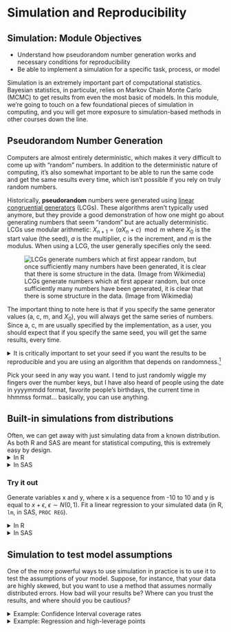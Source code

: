 # Simulation and Reproducibility {#simulation}

## Simulation: Module Objectives {-}

- Understand how pseudorandom number generation works and necessary conditions for reproducibility
- Be able to implement a simulation for a specific task, process, or model

Simulation is an extremely important part of computational statistics. Bayesian statistics, in particular, relies on Markov Chain Monte Carlo (MCMC) to get results from even the most basic of models. In this module, we're going to touch on a few foundational pieces of simulation in computing, and you will get more exposure to simulation-based methods in other courses down the line. 

## Pseudorandom Number Generation

Computers are almost entirely deterministic, which makes it very difficult to come up with "random" numbers. In addition to the deterministic nature of computing, it's also somewhat important to be able to run the same code and get the same results every time, which isn't possible if you rely on truly random numbers. 

Historically, **pseudorandom** numbers were generated using [linear congruential generators](https://en.wikipedia.org/wiki/Linear_congruential_generator) (LCGs). These algorithms aren't typically used anymore, but they provide a good demonstration of how one might go about generating numbers that seem "random" but are actually deterministic. LCGs use modular arithmetic: $X_{n+1} = (aX_n + c) \mod m$ where $X_0$ is the start value (the seed), $a$ is the multiplier, $c$ is the increment, and $m$ is the modulus. When using a LCG, the user generally specifies only the seed. 

![LCGs generate numbers which at first appear random, but once sufficiently many numbers have been generated, it is clear that there is some structure in the data. (Image from Wikimedia)](https://upload.wikimedia.org/wikipedia/commons/a/a3/Lcg_3d.gif)

The important thing to note here is that if you specify the same generator values (a, c, m, and $X_0$), you will always get the same series of numbers. Since a, c, m are usually specified by the implementation, as a user, you should expect that if you specify the same seed, you will get the same results, every time.

<details><summary>It is critically important to set your seed if you want the results to be reproducible and you are using an algorithm that depends on randomness.^[I once helped a friend fit a model for their masters thesis using Simulated Annealing (which relies on random seeds). We got brilliant results, but couldn't ever reproduce them, because I hadn't set the seed first and we never could figure out what the original seed was. Learn from my mistakes.]</summary> Once you set your seed, the remaining results will only be reproducible if you generate the same set of random numbers every time. 

```r
set.seed(342512)

# Get 10 numbers after the seed is set
sample(1:100, 10)

# Compute something else that depends on randomness
mean(rnorm(50))

# Get 10 more numbers
sample(1:100, 10)
```

Compare the results above to these results:

```r
set.seed(342512)

# Get 10 numbers after the seed is set
sample(1:100, 10)

# Compute something else that depends on randomness
mean(rnorm(30))

# Get 10 more numbers
sample(1:100, 10)
```

Notice how the results have changed? To make my documents more reproducible, I will sometimes set a new seed at the start of an important chunk, even if I've already set the seed earlier. This introduces certain "fixed points" where results won't change immediately after I've re-set the seed. This is particularly important when I'm generating bootstrap estimates, fitting models, or simulating data for graphics experiments.
</details>

Pick your seed in any way you want. I tend to just randomly wiggle my fingers over the number keys, but I have also heard of people using the date in yyyymmdd format, favorite people's birthdays, the current time in hhmmss format... basically, you can use anything. 

## Built-in simulations from distributions

Often, we can get away with just simulating data from a known distribution. As both R and SAS are meant for statistical computing, this is extremely easy by design. 
<details><summary>In R</summary>
You can see the various distribution options using `?Distributions`. In general, `dxxx` is the PDF/PMF, `pxxx` is the CDF, `qxxx` is the quantile function, and `rxxx` gives you random nubmers generated from the distribution. (`xxx`, obviously, is whatever distribution you're looking to use.)

```r
library(tibble)
library(dplyr)
library(tidyr)
library(ggplot2)
set.seed(109025879)

tibble(
  norm = rnorm(500),
  gamma = rgamma(500, shape = 3, scale = 1),
  exp = rexp(500, rate = 1), # R uses a exp(-ax) 
  t = rt(500, df = 5),
  chisq = rchisq(500, 5)
) %>%
  pivot_longer(1:5, names_to = "dist", values_to = "value") %>%
  ggplot(aes(x = value)) + geom_density() + facet_wrap(~dist, scales = "free", nrow = 1)
```
</details>
<details><summary>In SAS</summary>
You can see the [various distribution options](https://documentation.sas.com/?docsetId=lefunctionsref&docsetTarget=p0fpeei0opypg8n1b06qe4r040lv.htm&docsetVersion=9.4&locale=en) in the RAND documentation. 
```sashtml
%let N=500; /* size of sample */
  
DATA sample;
call streaminit(12532);
DO i = 1 to &N; /* &N is the value of the macro variable defined above */
  id = i;
  norm = rand("Normal", 0, 1);
  gamma = rand("Gamma", 3, 1);
  exp = rand("Exponential", 1); /* SAS uses 1/a exp(-x/a) */
  t = rand("T", 5);
  chisq = rand("Chisq", 5);
  OUTPUT;
END;
RUN;

PROC TRANSPOSE data=sample out=longsample
  (rename=(COL1 = value)) /* rename output variable ('values_to') */
  NAME = dist /* where the column names go ('names_to') */
;
  BY id;
  VAR norm gamma exp t chisq;
RUN;

PROC SGPANEL data=longsample;
PANELBY dist / COLUMNS = 5 UNISCALE = ROW NOVARNAME;
  DENSITY value / TYPE = KERNEL;
RUN;
```
</details>

### Try it out {- .tryitout}
Generate variables x and y, where x is a sequence from -10 to 10 and y is equal to $x + \epsilon$, $\epsilon \sim N(0, 1)$. Fit a linear regression to your simulated data (in R, `lm`, in SAS, `PROC REG`).

<details><summary>In R</summary>
```r
set.seed(20572983)
data <- tibble(x = seq(-10, 10, .1), 
               y = x + rnorm(length(x)))
regression <- lm(y ~ x, data = data)
summary(regression)
```
</details>
<details><summary>In SAS</summary>
```sashtml
DATA tmp;
call streaminit(20572983);
DO i = -10 to 10 by .1;
  x = i;
  y = x + rand("Normal");
  OUTPUT;
END;
RUN;

PROC REG data = tmp;
MODEL y = x;
RUN;
```
</details>


## Simulation to test model assumptions

One of the more powerful ways to use simulation in practice is to use it to test the assumptions of your model. Suppose, for instance, that your data are highly skewed, but you want to use a method that assumes normally distributed errors. How bad will your results be? Where can you trust the results, and where should you be cautious?

<details><summary>Example: Confidence Interval coverage rates</summary>
Suppose, for instance, that we have a lognormal distribution (highly skewed) and we want to compute a 95% confidence interval for the mean of our data. 
```r
set.seed(40295023)

sim <- tibble(
  id = rep(1:100, each = 25), # generate 100 samples of 25 points each
  ln_x = rnorm(25*100), # generate the normal deviates
  x = exp(ln_x), # transform into lognormal deviates
) %>%
  # this creates a 100-row data frame, with one row for each id. 
  # the columns x, ln_x are stored in the data list-column as a tibble.
  nest(data = c(x, ln_x))
  
head(sim)
sim$data[[1]]
```

```r
options(digits = 3)
```
You want to assess the coverage probability of a confidence interval computed under two different modeling scenarios: 

1. Working with the log-transformed values, ln(x), and then transform the computed interval back
2. Working with the raw values, x, compute an interval assuming the data are symmetric, essentially treating the lognormal distribution as if it were normal.

Under scenario 1, our theoretical interval should be exp((-1.96/5, 1.96/5)) (because $\mu$ is 0, and $\sigma$ is 1, so $SE(\overline x) = 1/\sqrt{25} = 1/5$). $(`r exp(-1.96/5)`,`r exp(1.96/5)`)$

Under scenario 2, the expected value of the lognormal distribution is $\exp(1/2) = `r exp(.5)`$, the variance is $(\exp(1) - 1)(\exp(1)) = `r (exp(1) - 1)*exp(1)`$ and our theoretical interval should be $(`r exp(.5) - 1.96*sqrt((exp(1) - 1)*exp(1))/5`, `r exp(.5) + 1.96*sqrt((exp(1) - 1)*exp(1))/5`)$. This interval contains 0, which is implausible for lognormally distributed data. 

Our expected values are different under scenario 1 and scenario 2: in scenario 1 we are computing an interval for $\mu$, in scenario 2, we are computing an interval for the population mean, which is $\exp(\mu + .5\sigma^2)$. Both are valid quantities we might be interested in, but they do not mean the same thing. 

::: note
The `purrr::map` notation specifies that we're using the `map` function from the `purrr` package. When functions are named generically, and there may be more than one package with a function name, it is often more readable to specify the package name along with the function.

`purrr::map` takes an argument and for each "group" calls the compute_interval function, storing the results in `res`. So each row in `res` is a 1x2 tibble with columns lb and ub.

This pattern is very useful in all sorts of applications. I wish we had time to cover purrr explicitly, but I at least want to expose you to how clean it makes your code.
:::

```r
compute_interval <- function(x) {
  s1 <- exp(mean(log(x)) + c(-1, 1) * qnorm(.975) * sd(log(x))/sqrt(length(x)))
  s2 <- mean(x) + c(-1, 1) * qnorm(.975) * sd(x)/sqrt(length(x))
  tibble(scenario = c("scenario_1", "scenario_2"),
         mean = c(1, exp(1/2)),
         lb = c(s1[1], s2[1]), ub = c(s1[2], s2[2]),
         in_interval = (lb < mean) & (ub > mean))
}


sim_long <- sim %>%
  # This line takes each data entry and computes an interval for x.
  # .$x is code for take the argument you passed in to map and get the x column
  mutate(res = purrr::map(data, ~compute_interval(.$x))) %>%
  # this "frees" res and we end up with two columns: lb and ub, for each scenario
  unnest(res)
  

ci_df <- tibble(scenario = c("scenario_1", "scenario_2"),
                mu = c(1, exp(1/2)),
                lb = c(exp(-1.96/5), exp(.5) - 1.96*sqrt((exp(1) - 1)*exp(1))/5),
                ub = c(exp(1.96/5), exp(.5) + 1.96*sqrt((exp(1) - 1)*exp(1))/5))


ggplot() + 
  geom_rect(aes(xmin = lb, xmax = ub, ymin = -Inf, ymax = Inf), 
            data = ci_df,
            fill = "grey", alpha = .5, color = NA) + 
  geom_vline(aes(xintercept = mu), data = ci_df) + 
  geom_segment(aes(x = lb, xend = ub, y = id, yend = id, color = in_interval),
               data = sim_long) + 
  scale_color_manual(values = c("red", "black")) + 
  theme_bw() + 
  facet_wrap(~scenario)
```

From this, we can see that working with the log-transformed, normally distributed results has better coverage probability than working with the raw data and computing the population mean: the estimates in the latter procedure have lower coverage probability, and many of the intervals are much wider than necessary; in some cases, the interval actually lies outside of the domain. 
</details>

<details><summary>Example: Regression and high-leverage points</summary>
What happens if we have one high-leverage point (e.g. a point which is an outlier in both x and y)? How pathological do our regression coefficient estimates get?

The challenging part here is to design a data generating mechanism.
```r
gen_data <- function(n = 30, o = 1, error_sd = 2) {
  # generate the main part of the regression data
  data <- tibble(x = rnorm(n = n - o, mean = seq(-10, 10, length.out = n - o), sd = .1),
                 y = x + rnorm(length(x), mean = 0, sd = error_sd))
  # generate the outlier - make it at ~(-10, 5)
  outdata <- tibble(x = rnorm(o, -10), y = rnorm(o, 5, error_sd))
  bind_rows(data, outdata)
}

sim_data <- tibble(
  id = 1:300,
  o = rep(0:2, each = 100),
  # call gen_data for each row in sim_data, but don't really use id as a parameter.
  data = purrr::map(o, ~gen_data(o = .)) 
)

head(sim_data)

# plot a few datasets just to check they look like we expect:
sim_data %>%
  filter(id %% 100 < 3) %>%
  unnest(data) %>%
  ggplot(aes(x = x, y = y)) + 
  geom_point() + 
  facet_grid(id %% 100 ~ o )


library(broom) # the broom package cleans up model objects to tidy form

sim_data <- sim_data %>%
  # fit linear regression
  mutate(model = purrr::map(data, ~lm(y ~ x, data = .)))  %>%
  mutate(tidy_model = purrr::map(model, tidy))

# Get the coefficients out
tidy_coefs <- select(sim_data, id, o, tidy_model) %>%
  unnest(tidy_model) %>%
  mutate(group = case_when(o == 0 ~ "No HLPs",
                           o == 1 ~ "1 HLP",
                           o == 2 ~ "2 HLPs") %>%
           factor(levels = c("No HLPs", "1 HLP", "2 HLPs")))

ggplot(tidy_coefs, aes(x = estimate, color = group)) + 
  facet_grid(term ~ .) + 
  geom_density()
```

Obviously, you should experiment with different methods of generating a high-leverage point (maybe use a different distribution?) but this generating mechanism is simple enough for our purposes and shows that the addition of high leverage points biases the true values (slope = 1, intercept = 0).
<details>

[Here is a similar example worked through in SAS with IML](https://blogs.sas.com/content/iml/2016/09/08/coverage-probability-confidence-intervals.html). Note the use of BY-group processing to analyze each group at once - this is very similar to the use of `purrr::map()` in the R code. 


### Try it out {- .tryitout}

Let's explore what happens to estimates when certain observations are censored. Suppose we have a poorly-designed digital thermometer which cannot detect temperatures above 102$^\circ F$; for these temperatures, the thermometer will record a value of 102.0. 

It is estimated that normal body temperature for dogs and cats is 101 to 102.5 degrees Fahrenheit, and values above 104 degrees F are indicative of illness. Given that you have this poorly calibrated thermometer, design a simulation which estimates the average temperature your thermometer would record for a sample of 100 dogs or cats, and determine the magnitude of the effect of the thermometer's censoring. 

<details><summary>Hint</summary>
If most pets have a normal body temperature between 101 and 102.5 degrees, can you use these bounds to determine appropriate parameters for a normal distribution? What if you assume that 101 and 102.5 are the 2SD bounds?
</details>

<details><summary>Solution</summary>
If 101 and 102.5 are the anchor points we have, let's assume that 95% of normal pet temperatures fall in that range. So our average temperature would be 101.75, and our standard deviation would be .75/2 = 0.375. 

We can simulate 1000 observations from $N(101.75, 0.375)$, create a new variable which truncates them at 102, and compute the mean of both variables to determine just how biased our results are.

```sashtml
DATA dogtemp;
  call streaminit(20572983);
  DO i = 1 to 1000;
    actual = rand("Normal", 101.75, 0.375);
    IF actual > 102 THEN read = 102;
    IF actual <= 102 THEN read = actual;
  OUTPUT;
END;
RUN;

PROC MEANS DATA = dogtemp;
  VAR actual read;
RUN;
```

```r
set.seed(204209527)
dogtemp <- tibble(
  actual = rnorm(1000, 101.75, 0.375),
  read = pmin(actual, 102)
) 
dogtemp %>%
  summarize_all(mean)

```
The effect of the thermometer's censoring in both cases is around 0.06 degrees F. 
</details>

## Monte Carlo methods

[Monte carlo methods](https://en.wikipedia.org/wiki/Monte_Carlo_method) are methods which rely on repeated random sampling in order to solve numerical problems. Often, the types of problems approached with MC methods are extremely difficult or impossible to solve analytically. 

In general, a MC problem involves these steps:

1. Define the input domain
2. Generate inputs randomly from an appropriate probability distribution
3. Perform a computation using those inputs
4. Aggregate the results. 

<details><summary>Let's try it out by using MC simulation to estimate the number of uniform (0,1) random variables needed for the sum to exceed 1. </summary>

More precisely, if $u_i \sim U(0,1)$, where \sum_{i=1}^k u_i > 1, what is the expected value of $k$?

1. In this simulation, our input domain is [0,1].
2. Our input is $u_i \sim U(0,1)$
3. We generate new $u_i$ until $\sum_{i=1}^k > 1$ and save the value of $k$
4. We average the result of $N$ such simulations.

```r
options(digits = 8)
```

```r
# It's easier to think through the code if we write it inefficiently first
sim_fcn <- function() {
  usum <- 0
  k <- 0
  # prevent infinite loops by monitoring the value of k as well
  while (usum < 1 & k < 15) {
    usum <- runif(1) + usum
    k <- k + 1
  }
  return(k)
}

set.seed(302497852)
res <- tibble(k = replicate(1000, sim_fcn(), simplify = T))

mean(res$k)
```
If we want to see whether the result converges to something, we can increase the number of trials we run:

```r
set.seed(20417023)

sim_res <- tibble(samp = replicate(250000, sim_fcn(), simplify = T)) 

sim_res <- sim_res %>%
  mutate(running_avg_est = cummean(samp),
         N = row_number())

ggplot(aes(x = N, y = running_avg_est), data = sim_res) + 
  geom_hline(yintercept = exp(1), color = "red") + 
  geom_line()
```

The expected number of uniform RV draws required to sum to 1 is $e$!

[Explanation of why this works](https://www.jstor.org/stable/2685243)
</details>

Monte Carlo methods are often used to approximate the value of integrals which do not have a closed-form (in particular, these integrals tend to pop up frequently in Bayesian methods). Suppose you want to integrate $$\int_0^1 e^{-x^3}dx$$

You could set up Riemann integration and evaluate the integral using a sum over $K$ points, but that approach only converges for smooth functions (and besides, that's boring calc 2 stuff, right?). 

Instead, let's observe that this is equivalent to $\int_0^1 e^{-x^3}\cdot 1 dx$, where $p(x) = 1$ for a uniform random variable. That is, this integral can be written as the expected value of the function over the interval $[0,1]$. What if we just generate a bunch of uniform(0,1) variables, evaluate the value of the function at that point, and average the result?

<details><summary>Implementation</summary>
```r
set.seed(20491720)
fn <- function(x) exp(-x^3)

sim_data <- tibble(x = runif(100000),
                   y = fn(x))
mean(sim_data$y)

```

```sashtml
DATA tmp;
CALL streaminit(20283492);
  DO i = 1 to 100000;
    x = RAND("Uniform", 0, 1);
    y = EXP(-x**3);
    OUTPUT;
  END;
RUN;

PROC MEANS data=tmp;
  VAR y;
RUN;

```

You can use the law of large numbers to prove that this approach will converge. 
[Example stolen from this set of lecture notes](http://faculty.washington.edu/yenchic/17Sp_403/Lec2_MonteCarlo.pdf)
</details>

### Try it out {- .tryitout}
Buffon's needle is a mathematical problem which can be boiled down to a simple physical simulation. Read [this science friday description of the problem](https://www.sciencefriday.com/articles/estimate-pi-by-dropping-sticks/) and develop a monte carlo simulation method which estimates $\pi$ using the Buffon's needle method. Your method should be a function which 

- allows the user to specify how many sticks are dropped
- plots the result of the physical simulation
- prints out a numerical estimate of pi.

<details><summary>Solution</summary>

Let's start out with horizontal lines at 0 and 1, and set our stick length to 1. We need to randomly generate a position (of one end of the stick) and an angle. The position in $x$ doesn't actually make much of a difference (since what we care about is the $y$ coordinates), but we can draw a picture if we generate $x$ as well. 

```r
needle_sim <- function(sticks = 100) {
  df <- tibble(xstart = runif(sticks, 0, 10), 
         ystart = runif(sticks, 0, 1), 
         angle = runif(sticks, 0, 360),
         xend = xstart + cos(angle/180*pi), 
         yend = ystart + sin(angle/180*pi)
  ) %>%
    # We can see if a stick crosses a line if the floor() function of ystart is 
    # different than floor(yend). Note this only works for integer line values...
  mutate(crosses_line = floor(ystart) != floor(yend)) 
  
  
  gg <- ggplot() + 
  geom_hline(yintercept = c(0, 1)) + 
  geom_segment(aes(x = xstart, y = ystart, xend = xend, yend = yend,
                   color = crosses_line), data = df) + 
  coord_fixed()
  
  return(list(est = 2 * sticks/ sum(df$crosses_line), plot = gg))
}

needle_sim(10)

needle_sim(100)

needle_sim(1000)

needle_sim(10000)
```

[This blog post contains code for a SAS implementation](https://blogs.sas.com/content/iml/2012/01/04/simulation-of-buffons-needle-in-sas-2.html)
</details>

## References

- [Simulation](https://bookdown.org/rdpeng/rprogdatascience/simulation.html) (R programming for Data Science chapter)

- [Simulation](http://rstudio-pubs-static.s3.amazonaws.com/302783_75485bd9eb4646698f534a4833a026e5.html#_simulation_) - R Studio lesson

- [Simulation, focusing on statistical modeling](http://www.columbia.edu/~cjd11/charles_dimaggio/DIRE/resources/R/simRreg.pdf) (R)

- [Simulating Data with SAS](https://support.sas.com/content/dam/SAS/support/en/books/simulating-data-with-sas/65378_excerpt.pdf) (Excerpt)

- [Simulating a Drunkard's Walk in 2D in SAS](https://blogs.sas.com/content/iml/2015/08/12/2d-drunkards-walk.html)

- [Simulation from a triangle distribution (SAS)](https://blogs.sas.com/content/iml/2015/07/22/sim-triangular-distrib.html)

- [Simulating the Monty Hall problem (SAS)](https://blogs.sas.com/content/iml/2015/04/01/monty-hall.html)

- [When to use `purrr`](https://education.rstudio.com/blog/2020/07/teaching-the-tidyverse-in-2020-part-4-when-to-purrr/) (part of the 'teaching the tidyverse' series) - essentially, purrr is a great intro to functional programming, but there are other ways to solve iterative problems in R as well, and some of them are easier than purrr (but purrr is a general approach that is very powerful). 
